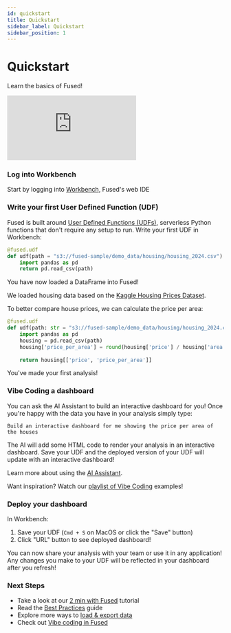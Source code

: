 ```yaml
---
id: quickstart
title: Quickstart
sidebar_label: Quickstart
sidebar_position: 1
---
```


# Quickstart

Learn the basics of Fused!

<iframe 
    style={{
        width: "100%",
        maxWidth: "800px", 
        aspectRatio: "16/9",
        height: "auto",
        margin: "0 auto",
        display: "block"
    }}
    src="https://www.youtube.com/embed/Swp8XsaSV9I" 
    title="YouTube video player" 
    frameBorder="0" 
    allow="accelerometer; autoplay; clipboard-write; encrypted-media; gyroscope; picture-in-picture; web-share" 
    referrerPolicy="strict-origin-when-cross-origin" 
    allowFullScreen>
</iframe>

### Log into Workbench

Start by logging into [Workbench](https://www.fused.io/workbench), Fused's web IDE

### Write your first User Defined Function (UDF)

Fused is built around [User Defined Functions (UDFs)](/core-concepts/why/), serverless Python functions that don't require any setup to run. Write your first UDF in Workbench: 

```python
@fused.udf
def udf(path = "s3://fused-sample/demo_data/housing/housing_2024.csv"):
	import pandas as pd
	return pd.read_csv(path)
```

You have now loaded a DataFrame into Fused! 

We loaded housing data based on the [Kaggle Housing Prices Dataset](https://www.kaggle.com/datasets/yasserh/housing-prices-dataset). 

To better compare house prices, we can calculate the price per area:

```python
@fused.udf
def udf(path: str = "s3://fused-sample/demo_data/housing/housing_2024.csv"):
    import pandas as pd
    housing = pd.read_csv(path)
    housing['price_per_area'] = round(housing['price'] / housing['area'], 2)
    
    return housing[['price', 'price_per_area']]
```

You've made your first analysis!

### Vibe Coding a dashboard

You can ask the AI Assistant to build an interactive dashboard for you! Once you're happy with the data you have in your analysis simply type:

```text
Build an interactive dashboard for me showing the price per area of the houses
```

The AI will add some HTML code to render your analysis in an interactive dashboard. Save your UDF and the deployed version of your UDF will update with an interactive dashboard!


<LazyReactPlayer
  className="video__player"
  playing={false}
  muted={true}
  controls
  height="100%"
  width="100%"
  url="https://fused-magic.s3.us-west-2.amazonaws.com/workbench-walkthrough-videos/docs_rewrite/tutorials/creating_quickstart_dashboard_lower_res.mp4"
/>

Learn more about using the [AI Assistant](/workbench/ai-assistant/). 

Want inspiration? Watch our [playlist of Vibe Coding](https://www.youtube.com/playlist?list=PL2SQ46N_vAUT0IqXukGR2SpIDuY1-icI0) examples!

### Deploy your dashboard

In Workbench:
1. Save your UDF (`Cmd + S` on MacOS or click the "Save" button)
2. Click "URL" button to see deployed dashboard!

You can now share your analysis with your team or use it in any application! Any changes you make to your UDF will be reflected in your dashboard after you refresh!

### Next Steps

- Take a look at our [2 min with Fused](/tutorials/2min-with-fused/) tutorial
- Read the [Best Practices](/core-concepts/best-practices/) guide
- Explore more ways to [load & export data](/tutorials/load-export-data/)
- Check out [Vibe coding in Fused](/tutorials/2min-with-fused/#vibe-coding-in-fused)